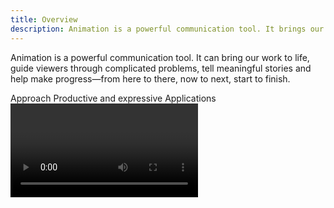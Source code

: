 ```yaml
---
title: Overview
description: Animation is a powerful communication tool. It brings our work to life, guides viewers through complicated problems, tells meaningful stories and helps make progress—from here to there, now to next, start to finish.
---
```


<PageDescription>

Animation is a powerful communication tool. It can bring our work to life, guide viewers through complicated problems, tell meaningful stories and help make progress—from here to there, now to next, start to finish.

</PageDescription>

<AnchorLinks>
  <AnchorLink>Approach</AnchorLink>
  <AnchorLink>Productive and expressive</AnchorLink>
  <AnchorLink>Applications</AnchorLink>
</AnchorLinks>

<Video vimeoId="425895830" />

## Approach

How we communicate through animation is just as important as *what* we communicate. Every element we set in motion is an extension of our voice—it must serve a purpose, embody precision and communicate clearly. No matter the format or subject matter, these themes are universal when correctly capturing our tone and approach to motion.

<!-- Container div for margin-top spacing -->
<div>
<Row class="narrativeTable">

<Column colLg={4} noGutter>

### Effective

</Column>

<Column colLg={8} noGutter>

Animation at IBM amplifies the meaning inherent in any design. It doesn’t obscure or distract. Motion is uniquely effective in its capacity to explain ideas sequentially and rapidly refocus on what’s important. Endeavor to capture attention through action, demonstrate function and process with compelling performances, and break down complex ideas into digestible steps that progressively build toward understanding.

</Column>

</Row>

<Row class="narrativeTable">

<Column colLg={4} noGutter>

### Concise

</Column>

<Column colLg={8} noGutter>

Consider the scope of your story. Define the message and craft your animation to be straightforward and succinct in how it conveys that message. Respect the viewer’s time and attention by communicating both promptly and clearly and with an expertise that answers questions in advance.

</Column>

</Row>

<Row class="narrativeTable">

<Column colLg={4} noGutter>

### Simple

</Column>

<Column colLg={8} noGutter>

Animate only what’s vital. Needless flourishes or overcomplicated actions without clear reason have no place in our animations. The essential elements within a design should be animated to move with restraint—enough to effectively demonstrate function and purpose while avoiding gratuitous decoration and overexaggeration. Often the simplest solution is the most elegant and correct one.

</Column>

</Row>

<Row class="narrativeTable">

<Column colLg={4} noGutter>

### Engineered

</Column>

<Column colLg={8} noGutter>

Any animation at IBM begins with a clear goal in mind and, much like our approach to design itself, should be finely engineered, precise and produced with confidence. This meticulous attention to detail is vital to establishing a consistent attitude and tone of motion in everything we create.

</Column>

</Row>
</div>

## Productive and expressive

Our approach to animation is guided by two essential types of motion: productive and expressive. The distinct impression created by each type offers a clear means of creating contrast, but also a sense of cooperation—man and machine, organic and engineered.

<Video
  poster="/images/animation/animation-overview-pe-poster.png"
  src="/videos/animation/animation-overview-pe.mp4"
/>

### Types

Productive and expressive motion each evoke a particular tone that’s identifiably IBM:

– &nbsp;&nbsp;*Productive* motion leans toward efficiency and responsiveness.<br/>
– &nbsp;&nbsp;*Expressive* motion is enthusiastic and vibrant.

While there are countless ways to interpret and depict either type, they also serve as the foundation of an animation vocabulary, a shorthand to describe how an object should move, the feeling it should evoke.

While there’s no  specific formula for creating motion, it’s the rationale behind choosing to apply each type that’s important. Each type on its own is useful, but they’re greater together.

### Harmony

Our animation is at its best when the conversation between productive and expressive motion is clearly apparent. Each type has an important role to play in a piece, and the energy between the two provide a compelling contrast, bringing a nuanced personality to each element in motion. 

Beyond how each individual element is influenced by either type—or the interplay between them—every piece of animation can similarly benefit by being weighted toward either productive or expressive motion as a whole.

### Tone

Using either productive or expressive motion alone will inherently create different impressions. For example, productive elements may appear professional, confident, smart and efficient, while expressive elements may evoke more personality and emotion.

Thinking in expressive and productive terms opens a broad range of tone. Our motion toolbox can evoke everything from cheerful and lighthearted to forthright and reserved while steering clear of the silly or overly dramatic.

## Applications

Animation can help recognize moments throughout the user interface experience. For example, you might use productive motion to confirm completion of tasks, or expressive motion to mark the beginning of a process. Animation can help guide users through complex experiences, or highlight progress through a process.

### Illustration

<Row className="gallery-row-padding">

<Column colMd={6} colLg={8}>

![Watson illustration](./images/overview/animation-illustration.png)

</Column>

</Row>

<Row className="resource-card-group">
<Column colMd={4} colLg={4} noGutterSm>
    <ResourceCard
      subTitle="Line style"
      href="https://www.ibm.com/design/language/illustration/line-style/usage#animation"
      >

![Bee Icon](../images/bee.png)

</ResourceCard>
</Column>
<Column colMd={4} colLg={4} noGutterSm>
    <ResourceCard
      subTitle="Flat style"
      href="https://www.ibm.com/design/language/illustration/flat-style/usage#animation"
      >

![Bee Icon](../images/bee.png)

  </ResourceCard>
</Column>
<Column colMd={4} colLg={4} noGutterSm>
    <ResourceCard
      subTitle="Isometric style"
      href="https://www.ibm.com/design/language/illustration/isometric-style/usage#animation"
      >

![Bee Icon](../images/bee.png)

  </ResourceCard>
</Column>
</Row>

### User interface

Our point of view can be applied to any narrative in every style; from simple to complex, ambient loop to feature brand film.

<Row className="gallery-row-padding">

<Column colMd={6} colLg={8}>

![Watson user interface](./images/overview/animation-watson-demo.png)

</Column>

</Row>

<Row className="resource-card-group">
<Column colMd={4} colLg={4} noGutterSm>
  <ResourceCard
    subTitle="Motion in UI"
    href="https://www.carbondesignsystem.com/guidelines/motion/basics"
    >

![carbon Icon](../images/carbon.png)

</ResourceCard>
</Column>
</Row>